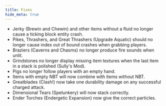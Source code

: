 ```yaml
---
title: Fixes
hide_meta: true
---
```


- Jerky (Brewin and Chewin) and other items without a fluid no longer cause a ticking block entity crash.
- Pikes, Thrashers, and Great Thrashers (Upgrade Aquatic) should no longer cause index out of bound crashes when grabbing players.
- Braziers (Caverns and Chasms) no longer produce fire sounds when unlit.
- Grindstones no longer display missing item textures when the last item in a stack is polished (Sully's Mod).
- Pigs no longer follow players with an empty hand.
- Items with empty NBT will now combine with items without NBT.
- Greatblades (Clash!) now take one durability damage on any successful charged attack.
- Dimensional Tears (Spelunkery) will now stack correctly.
- Ender Torches (Endergetic Expansion) now give the correct particles.
